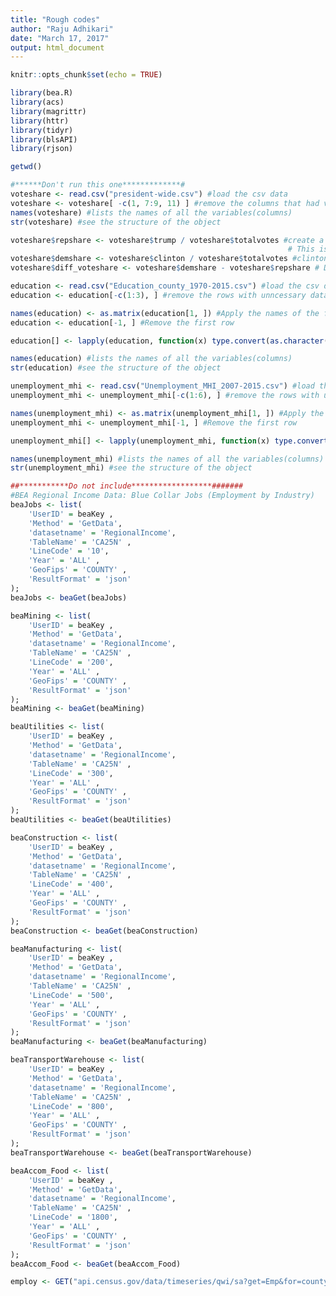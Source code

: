 ```yaml
---
title: "Rough codes"
author: "Raju Adhikari"
date: "March 17, 2017"
output: html_document
---
```


```r
knitr::opts_chunk$set(echo = TRUE)
```

```r
library(bea.R)
library(acs)
library(magrittr)
library(httr)
library(tidyr)
library(blsAPI)
library(rjson)

getwd()

```

```r
#******Don't run this one*************#
voteshare <- read.csv("president-wide.csv") #load the csv data
voteshare <- voteshare[ -c(1, 7:9, 11) ] #remove the columns that had votes for other candidates
names(voteshare) #lists the names of all the variables(columns)
str(voteshare) #see the structure of the object

voteshare$repshare <- voteshare$trump / voteshare$totalvotes #create a new column that contains Trumps vote share
                                                              # This is our dependent variable
voteshare$demshare <- voteshare$clinton / voteshare$totalvotes #clinton's vote share
voteshare$diff_voteshare <- voteshare$demshare - voteshare$repshare # Difference in voteshare

```


```r
education <- read.csv("Education_county_1970-2015.csv") #load the csv data
education <- education[-c(1:3), ] #remove the rows with unncessary data

names(education) <- as.matrix(education[1, ]) #Apply the names of the first row as the title row
education <- education[-1, ] #Remove the first row

education[] <- lapply(education, function(x) type.convert(as.character(x))) ##Not sure what this one does? Assigns NA to blank space

names(education) #lists the names of all the variables(columns)
str(education) #see the structure of the object

```


```r
unemployment_mhi <- read.csv("Unemployment_MHI_2007-2015.csv") #load the csv data
unemployment_mhi <- unemployment_mhi[-c(1:6), ] #remove the rows with unncessary data

names(unemployment_mhi) <- as.matrix(unemployment_mhi[1, ]) #Apply the names of the first row as the title row
unemployment_mhi <- unemployment_mhi[-1, ] #Remove the first row

unemployment_mhi[] <- lapply(unemployment_mhi, function(x) type.convert(as.character(x))) ##Not sure what this one does? Assigns NA to blank spaces

names(unemployment_mhi) #lists the names of all the variables(columns)
str(unemployment_mhi) #see the structure of the object

```

```r
##***********Do not include******************#######
#BEA Regional Income Data: Blue Collar Jobs (Employment by Industry)
beaJobs <- list(
    'UserID' = beaKey ,
    'Method' = 'GetData',
    'datasetname' = 'RegionalIncome',
    'TableName' = 'CA25N' ,
    'LineCode' = '10',
    'Year' = 'ALL' ,
    'GeoFips' = 'COUNTY' ,
    'ResultFormat' = 'json'
);
beaJobs <- beaGet(beaJobs)

beaMining <- list(
    'UserID' = beaKey ,
    'Method' = 'GetData',
    'datasetname' = 'RegionalIncome',
    'TableName' = 'CA25N' ,
    'LineCode' = '200',
    'Year' = 'ALL' ,
    'GeoFips' = 'COUNTY' ,
    'ResultFormat' = 'json'
);
beaMining <- beaGet(beaMining)

beaUtilities <- list(
    'UserID' = beaKey ,
    'Method' = 'GetData',
    'datasetname' = 'RegionalIncome',
    'TableName' = 'CA25N' ,
    'LineCode' = '300',
    'Year' = 'ALL' ,
    'GeoFips' = 'COUNTY' ,
    'ResultFormat' = 'json'
);
beaUtilities <- beaGet(beaUtilities)

beaConstruction <- list(
    'UserID' = beaKey ,
    'Method' = 'GetData',
    'datasetname' = 'RegionalIncome',
    'TableName' = 'CA25N' ,
    'LineCode' = '400',
    'Year' = 'ALL' ,
    'GeoFips' = 'COUNTY' ,
    'ResultFormat' = 'json'
);
beaConstruction <- beaGet(beaConstruction)

beaManufacturing <- list(
    'UserID' = beaKey ,
    'Method' = 'GetData',
    'datasetname' = 'RegionalIncome',
    'TableName' = 'CA25N' ,
    'LineCode' = '500',
    'Year' = 'ALL' ,
    'GeoFips' = 'COUNTY' ,
    'ResultFormat' = 'json'
);
beaManufacturing <- beaGet(beaManufacturing)

beaTransportWarehouse <- list(
    'UserID' = beaKey ,
    'Method' = 'GetData',
    'datasetname' = 'RegionalIncome',
    'TableName' = 'CA25N' ,
    'LineCode' = '800',
    'Year' = 'ALL' ,
    'GeoFips' = 'COUNTY' ,
    'ResultFormat' = 'json'
);
beaTransportWarehouse <- beaGet(beaTransportWarehouse)

beaAccom_Food <- list(
    'UserID' = beaKey ,
    'Method' = 'GetData',
    'datasetname' = 'RegionalIncome',
    'TableName' = 'CA25N' ,
    'LineCode' = '1800',
    'Year' = 'ALL' ,
    'GeoFips' = 'COUNTY' ,
    'ResultFormat' = 'json'
);
beaAccom_Food <- beaGet(beaAccom_Food)
```

```r
employ <- GET("api.census.gov/data/timeseries/qwi/sa?get=Emp&for=county:*&in=state:02&year=2012&quarter=1&sex=1&sex=2&agegrp=A02&agegrp=A07&ownercode=A00&seasonadj=U&industry=11&key=c7ed765d1b03f4217ccc4b37d31b0dc3580db44e") 
```

